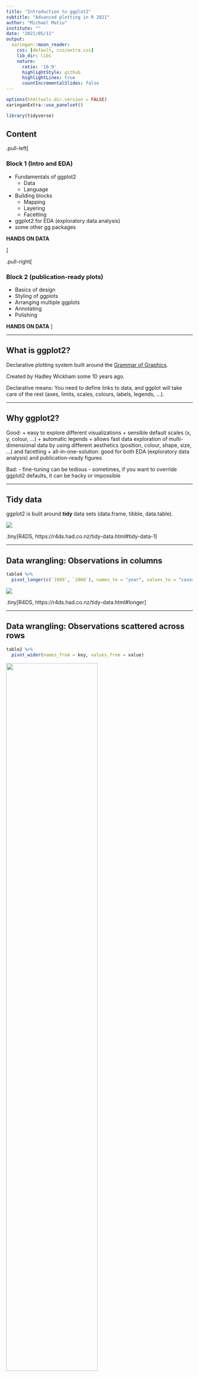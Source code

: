 ```yaml
---
title: "Introduction to ggplot2"
subtitle: "Advanced plotting in R 2021"
author: "Michael Matiu"
institute: ""
date: "2021/05/11"
output:
  xaringan::moon_reader:
    css: [default, css/extra.css]
    lib_dir: libs
    nature:
      ratio: '16:9'
      highlightStyle: github
      highlightLines: true
      countIncrementalSlides: false
---
```


```r
options(htmltools.dir.version = FALSE)
xaringanExtra::use_panelset()

library(tidyverse)

```


## Content

.pull-left[

### Block 1 (Intro and EDA)

- Fundamentals of ggplot2
    + Data
    + Language
- Building blocks
    + Mapping
    + Layering
    + Facetting
- ggplot2 for EDA (exploratory data analysis)
- some other gg packages

**HANDS ON DATA**

]

.pull-right[

### Block 2 (publication-ready plots)

- Basics of design
- Styling of ggplots
- Arranging multiple ggplots
- Annotating
- Polishing


**HANDS ON DATA**
]



---


## What is ggplot2?


Declarative plotting system built around the [Grammar of Graphics](https://www.amazon.com/Grammar-Graphics-Statistics-Computing/dp/0387245448/ref=sr_1_1?dchild=1&keywords=the+grammar+of+graphics&qid=1620283819&sr=8-1).

Created by Hadley Wickham some 10 years ago.


Declarative means: You need to define links to data, and ggplot will take care of the rest (axes, limits, scales, colours, labels, legends, ...). 






---


## Why ggplot2?


Good:
+ easy to explore different visualizations
+ sensible default scales (x, y, colour, ...)
+ automatic legends
+ allows fast data exploration of multi-dimensional data by using different aesthetics (position, colour, shape, size, ...) and facetting
+ all-in-one-solution: good for both EDA (exploratory data analysis) and publication-ready figures


Bad:
- fine-tuning can be tedious
- sometimes, if you want to override ggplot2 defaults, it can be hacky or impossible






---


## Tidy data

ggplot2 is built around **tidy** data sets (data.frame, tibble, data.table).



<img src="https://d33wubrfki0l68.cloudfront.net/6f1ddb544fc5c69a2478e444ab8112fb0eea23f8/91adc/images/tidy-1.png">

.tiny[R4DS, https://r4ds.had.co.nz/tidy-data.html#tidy-data-1]




---


## Data wrangling: Observations in columns


```r
table4 %>% 
  pivot_longer(c(`1999`, `2000`), names_to = "year", values_to = "cases")
```


<img src="https://d33wubrfki0l68.cloudfront.net/3aea19108d39606bbe49981acda07696c0c7fcd8/2de65/images/tidy-9.png">

.tiny[R4DS, https://r4ds.had.co.nz/tidy-data.html#longer]





---


## Data wrangling: Observations scattered across rows


```r
table2 %>% 
  pivot_wider(names_from = key, values_from = value)
```


<img width=70% height=70% src="https://d33wubrfki0l68.cloudfront.net/8350f0dda414629b9d6c354f87acf5c5f722be43/bcb84/images/tidy-8.png">

.tiny[R4DS, https://r4ds.had.co.nz/tidy-data.html#wider]




---




## Data wrangling: Transformation


```r
# select observations
flights %>% 
  filter(month == 1, day == 1)

# create new columns
flights %>% 
  mutate(gain = dep_delay - arr_delay,
         speed = distance / air_time * 60)

# summarize by groups
flights %>% 
  group_by(year, month, day) %>% 
  summarise(delay = mean(dep_delay, na.rm = TRUE))
```






---



## ggplot2 components and language


#### Minimally required


- A default dataset 
- Set of mappings from variables to aesthetics
- One or more layers, each composed of 
    + a geometric object


#### Optional (to override defaults)

- For each layer
    + a statistical transformation
    + a position adjustment
    + optionally, different dataset and aesthetic mappings
- One scale for each aesthetic mapping
- A coordinate system
- The faceting specification



---


## Aesthetics

Describe graphical elements

Continuous vs. discrete


<img width=80% height=80% src="https://clauswilke.com/dataviz/aesthetic_mapping_files/figure-html/common-aesthetics-1.png">


.tiny[Source: Claus O. Wilke, *Fundamentals of Data Visualization*, https://clauswilke.com/dataviz/aesthetic-mapping.html]



---


## Scales

Map data values onto aesthetics



<img src="https://clauswilke.com/dataviz/aesthetic_mapping_files/figure-html/basic-scales-example-1.png">

.tiny[Source: Claus O. Wilke, *Fundamentals of Data Visualization*, https://clauswilke.com/dataviz/aesthetic-mapping.html#scales-map-data-values-onto-aesthetics]





---


## Geoms - Basic building blocks


<img width=20% height=20% src="https://ggplot2-book.org/individual-geoms_files/figure-html/geom-basic-1.png">
<img width=20% height=20% src="https://ggplot2-book.org/individual-geoms_files/figure-html/geom-basic-2.png">
<img width=20% height=20% src="https://ggplot2-book.org/individual-geoms_files/figure-html/geom-basic-3.png">
<img width=20% height=20% src="https://ggplot2-book.org/individual-geoms_files/figure-html/geom-basic-4.png">

<img width=20% height=20%  src="https://ggplot2-book.org/individual-geoms_files/figure-html/unnamed-chunk-2-1.png">
<img width=20% height=20%  src="https://ggplot2-book.org/individual-geoms_files/figure-html/unnamed-chunk-2-2.png">
<img width=20% height=20%  src="https://ggplot2-book.org/individual-geoms_files/figure-html/unnamed-chunk-2-3.png">
<img width=20% height=20%  src="https://ggplot2-book.org/individual-geoms_files/figure-html/unnamed-chunk-2-4.png">

.tiny[Source: Hadley Wickham, *ggplot2 book*, https://ggplot2-book.org/individual-geoms.html]






---


## Code structure


```r
ggplot(data = <DATA>)+ # REQUIRED
  <GEOM_FUNCTION>(mapping = aes(<MAPPINGS>), # REQUIRED
                  stat = <STAT>, position = <POSITION>)+ # optional
  <COORDINATE_FUNCTION>+ # optional
  <FACET_FUNCTION>+ # optional
  <SCALE_FUNCTION>+ # optional
  <THEME_FUNCTION> # optional
```



---


## Layering


.panelset[
.panel[.panel-name[Base]

.pull-left[

```r
ggplot(mpg, aes(displ, hwy)) #<<
```


]

.pull-right[

```r
ggplot(mpg, aes(displ, hwy))+
  theme_grey(18)
```


]

]


.panel[.panel-name[1 geom]
.pull-left[

```r
ggplot(mpg, aes(displ, hwy))+
  geom_point() #<<
```


]

.pull-right[
```r
ggplot(mpg, aes(displ, hwy))+
  geom_point(size = 2)+
  theme_grey(18)
```
]
]

.panel[.panel-name[2 geoms]
.pull-left[

```r
ggplot(mpg, aes(displ, hwy))+
  geom_point()+
  geom_smooth() #<<
```


]
.pull-right[
```r
ggplot(mpg, aes(displ, hwy))+
  geom_point(size = 2)+
  geom_smooth()+
  theme_grey(18)
```
]
]

.panel[.panel-name[3 geoms]
.pull-left[

```r
ggplot(mpg, aes(displ, hwy))+
  geom_point()+
  geom_smooth()+
  geom_hline(yintercept = 30, linetype = "dashed") #<<
```


]
.pull-right[
```r
ggplot(mpg, aes(displ, hwy))+
  geom_point(size = 2)+
  geom_smooth()+
  geom_hline(yintercept = 30, linetype = "dashed")+
  theme_grey(18)
```
]
]


]



---


## Inheritance of aes()


All of these produce the same plot:

```r
ggplot(mpg, aes(displ, hwy, colour = class)) + 
  geom_point()

ggplot(mpg, aes(displ, hwy)) + 
  geom_point(aes(colour = class))

ggplot(mpg, aes(displ)) + 
  geom_point(aes(y = hwy, colour = class))

ggplot(mpg) + 
  geom_point(aes(displ, hwy, colour = class))
```

Within each layer you can add, override, or remove (set to `NULL`).




---



## Setting vs. mapping of aesthetics





.panelset[


.panel[.panel-name[Mapping]
.pull-left[

Within `aes()` the aesthetic is mapped to a variable.

```r
ggplot(mpg, aes(displ, hwy))+
  geom_point(aes(colour = drv)) #<<
```


]

.pull-right[
```r
ggplot(mpg, aes(displ, hwy))+
  geom_point(aes(colour = drv), size = 2)+
  theme_grey(18)
```
]
]



.panel[.panel-name[Setting]
.pull-left[

Outside `aes()` the aesthetic is set to a value. Needs to be a possible value then.

```r
ggplot(mpg, aes(displ, hwy))+
  geom_point(colour = "darkblue") #<<
```


]

.pull-right[
```r
ggplot(mpg, aes(displ, hwy))+
  geom_point(colour = "darkblue", size = 2)+
  theme_grey(18)
```
]
]



.panel[.panel-name[Setting in aes()]
.pull-left[

What happens, if we set a value within `aes()`?

```r
ggplot(mpg, aes(displ, hwy))+
  geom_point(aes(colour = "darkblue")) #<<
```


]

.pull-right[
```r
ggplot(mpg, aes(displ, hwy))+
  geom_point(aes(colour = "darkblue"), size = 2)+
  theme_grey(18)
```
]
]


.panel[.panel-name[Mapping constants]
.pull-left[

One can also "manually" construct mappings. Can be useful in certain cases.

```r
ggplot(mpg, aes(displ, hwy)) + 
  geom_point() +
  geom_smooth(aes(colour = "loess"), #<<
              method = "loess", 
              se = FALSE) + 
  geom_smooth(aes(colour = "lm"), #<<
              method = "lm", 
              se = FALSE)
```


]

.pull-right[
```r
ggplot(mpg, aes(displ, hwy))+
  geom_point(size = 2)+
  geom_smooth(aes(colour = "loess"),
              method = "loess", 
              se = FALSE) + 
  geom_smooth(aes(colour = "lm"), 
              method = "lm", 
              se = FALSE)+
  theme_grey(18)
```
]
]



]


---


## Coordinate systems

Not that relevant, since mostly the Cartesian one is used.

However you can force a fixed aspect ratios `coord_fixed()` or use polar coordinates `coord_polar()`.

This flexibility allows easy extension: `coord_sf()` for spatial data (`->` Mattia).



---


## Facetting - Basics


Generate small multiples based on subsets of the data.

Incredibly powerful technique.

ggplot offers two different options:


<img src="https://ggplot2-book.org/diagrams/position-facets.png">

.tiny[Source: ggplot2 book, https://ggplot2-book.org/facet.html]


---

## facet_wrap


.panelset[
.panel[.panel-name[base]
.pull-left[

```r
# some random data
n_grp <- 8
n_points <- 10

tbl_wrap <- tibble(
  grp = rep(LETTERS[1:n_grp], each = n_points),
  xx = rep(1:n_grp, each = n_points) + 
    rnorm(n_grp*n_points),
  yy = rep(n_grp:1, each = n_points) + 
    rnorm(n_grp*n_points)
)
```

```r
# wrap grp
ggplot(tbl_wrap, aes(xx, yy))+
  geom_point()+
  facet_wrap(~grp) #<<
```


]

.pull-right[
```r
ggplot(tbl_wrap, aes(xx, yy))+
  geom_point()+
  facet_wrap(~grp)+
  theme_grey(18)
```
]
]



.panel[.panel-name[free scales]
.pull-left[

```r
ggplot(tbl_wrap, aes(xx, yy))+
  geom_point()+
  facet_wrap(~grp, scales = "free") #<<
```

Also possible to use `"free_x"` or `"free_y"`.

]

.pull-right[
```r
ggplot(tbl_wrap, aes(xx, yy))+
  geom_point()+
  facet_wrap(~grp, scales = "free")+
  theme_grey(18)
```
]
]



.panel[.panel-name[nrow ncol]
.pull-left[

```r
ggplot(tbl_wrap, aes(xx, yy))+
  geom_point()+
  facet_wrap(~grp, nrow = 2) #<<
```

Also possible to specify number of columns with `ncol = `.

]

.pull-right[
```r
ggplot(tbl_wrap, aes(xx, yy))+
  geom_point()+
  facet_wrap(~grp, nrow = 2)+
  theme_grey(18)
```
]
]




.panel[.panel-name[Order of wrapping]
.pull-left[

```r
ggplot(tbl_wrap, aes(xx, yy))+
  geom_point()+
  facet_wrap(~grp, nrow = 2, dir = "v") #<<
```

Standard is `dir = "h"`. 

]

.pull-right[
```r
ggplot(tbl_wrap, aes(xx, yy))+
  geom_point()+
  facet_wrap(~grp, nrow = 2,  dir = "v")+
  theme_grey(18)
```
]
]


.panel[.panel-name[Order of elements]
.pull-left[

The order of facets is determined by the underlying factor. If it's a character vector, then alphabetically. In order to change the order, you need to modify the factor.

```r

tbl_wrap %>% 
  mutate(grp_f = fct_relevel(factor(grp),
                             "B", "G", "E", "F", 
                             "D", "A", "C", "H")) %>%
  
  ggplot(aes(xx, yy))+
  geom_point()+
  facet_wrap(~grp_f, nrow = 2)
```


]

.pull-right[
```r
tbl_wrap %>% 
  mutate(grp_f = fct_relevel(factor(grp),
                             "B", "G", "E", "F", 
                             "D", "A", "C", "H")) %>% 
  ggplot(aes(xx, yy))+
  geom_point()+
  facet_wrap(~grp_f, nrow = 2)+
  theme_grey(18)
```
]
]

]




---


## facet_grid


.panelset[
.panel[.panel-name[x ~ .]
.pull-left[

```r
# some random data
n_points <- 10
tbl_grid <- tibble(
  grp1 = rep(c("A", "B", "C"), each = n_points*3),
  grp2 = rep(rep(c("X", "Y", "Z"), n_points), 3),
  xx = rep(1:9, each = n_points) + rnorm(9*n_points),
  yy = rep(9:1, each = n_points) + rnorm(9*n_points)
)
```

```r
# plot
ggplot(tbl_grid, aes(xx, yy))+
  geom_point()+
  facet_grid(grp1 ~ .) #<<
```


]

.pull-right[
```r
ggplot(tbl_grid, aes(xx, yy))+
  geom_point()+
  facet_grid(grp1 ~ .)+
  theme_grey(18)
```
]
]


.panel[.panel-name[. ~ y]
.pull-left[

```r
ggplot(tbl_grid, aes(xx, yy))+
  geom_point()+
  facet_grid(. ~ grp2) #<<
```


]

.pull-right[
```r
ggplot(tbl_grid, aes(xx, yy))+
  geom_point()+
  facet_grid(. ~ grp2)+
  theme_grey(18)
```
]
]


.panel[.panel-name[x ~ y]
.pull-left[

```r
ggplot(tbl_grid, aes(xx, yy))+
  geom_point()+
  facet_grid(grp1 ~ grp2) #<<
```


]

.pull-right[
```r
ggplot(tbl_grid, aes(xx, yy))+
  geom_point()+
  facet_grid(grp1 ~ grp2)+
  theme_grey(18)
```
]
]


.panel[.panel-name[free space]
.pull-left[

Besides free scales, for `facet_grid` you also have `space =`. So height/width is proportional to range of data.


```r
tbl_grid %>% 
  mutate(yy_shrink = if_else(grp1 == "B", 
                             (yy - mean(yy))/sd(yy), 
                             yy)) %>% 
  
  ggplot(aes(xx, yy_shrink))+
  geom_point()+
  facet_grid(grp1 ~ grp2, 
             scales = "free", 
             space = "free") #<<
```


]

.pull-right[
```r
tbl_grid %>% 
  mutate(yy_shrink = if_else(grp1 == "B", (yy - mean(yy))/sd(yy), yy)) %>% 
  
  ggplot(aes(xx, yy_shrink))+
  geom_point()+
  facet_grid(grp1 ~ grp2, scales = "free", space = "free")+
  theme_grey(18)
```
]
]



.panel[.panel-name[free space 2]
.pull-left[

This is especially useful for categorical scales. 

See example on the right from

https://ggplot2-book.org/facet.html#controlling-scales 


]

.pull-right[
<img width=70% height=70% src="https://ggplot2-book.org/facet_files/figure-html/discrete-free-1.png">
]
]

]


---

## facets with continuous variables


If you want to facet on continuous variables, you need first to discretise it.

ggplot offers three helper functions:

- `cut_width(x, w)` <br> makes bins of the same width `w`
- `cut_interval(x, n)` <br> makes `n` bins of equal width
- `cut_number(x, n)` <br> makes `n` bins that approximately contain the same number of observations (with varying width)


Or you can use the base `cut()` function, which also allows you manually specify the breaks and labels. 



---


## Grouping vs. facetting





.panelset[
.panel[.panel-name[Question]


Should you use groups (e.g. colour) or facets?

The answer is both. 

And ggplot makes it easy to switch and try out all the options.

]


.panel[.panel-name[groups]
.pull-left[

```r
ggplot(tbl_grid, aes(xx, yy, colour = grp2))+
  geom_point()
```


]

.pull-right[
```r
ggplot(tbl_grid, aes(xx, yy, colour = grp2))+
  geom_point()+
  theme_grey(18)
```
]
]


.panel[.panel-name[facets]
.pull-left[

```r
ggplot(tbl_grid, aes(xx, yy))+
  geom_point()+
  facet_grid(. ~ grp2)
```


]

.pull-right[
```r
ggplot(tbl_grid, aes(xx, yy))+
  geom_point()+
  facet_grid(. ~ grp2)+
  theme_grey(18)
```
]
]


.panel[.panel-name[both]
.pull-left[

```r
ggplot(tbl_grid, aes(xx, yy, colour = grp1))+
  geom_point()+
  facet_grid(. ~ grp2)
```


]

.pull-right[
```r
ggplot(tbl_grid, aes(xx, yy, colour = grp1))+
  geom_point()+
  facet_grid(. ~ grp2)+
  theme_grey(18)
```
]
]

]




---


## saving plots



.panelset[
.panel[.panel-name[as R objects]

You can save the call to `ggplot()+...` as R object.

```r
gg <- ggplot(tbl_wrap, aes(xx, yy))+  #<<
  geom_point()+
  facet_wrap(~grp)
```


Some people use this to construct a plot sequentially.

```r
gg <- ggplot(tbl_wrap, aes(xx, yy))
gg <- gg + geom_point()
gg <- gg + facet_wrap(~grp)
```



]


.panel[.panel-name[as files]


```r
ggsave(
  filename = "abc.pdf", 
  plot = gg,
  width = 6,
  height = 4
)
```


- if you omit the `plot = ` argument, then the last plot is saved
- based on the ending of the filename, ggplot will choose the right device and sage the appropriate file, including PDF, PNG, JPG, TIFF, ...
- width and height are by default given in inches, but can choose cm or mm with the `units=` argument, e.g. `units = "cm"`
- tip to determine the plot size: plot it in the RStudio plots pane, use the "Export" button with "Save as PDF", use the "Preview" button, and play around with sizes

]




]





---


## ggplot for EDA


.panelset[
.panel[.panel-name[Why?]

The ggplot grammar makes it easy to try out and switch between many plots.

- explore many geoms
- exchange aesthetics
- use facets
- exchange facets with aesthetics



]




.panel[.panel-name[facet more variables]
.pull-left[

Using `+` you can add multiple groups to facet over

```r
ggplot(tbl_grid, aes(xx, yy))+
  geom_point()+
  facet_wrap(~ grp1 + grp2) #<<
```


]

.pull-right[
```r
ggplot(tbl_grid, aes(xx, yy))+
  geom_point()+
  facet_wrap(~ grp1 + grp2)+
  theme_grey(18)
```
]
]




.panel[.panel-name[loop and save]

```r
# get limits
xl <- range(tbl_wrap$xx)
yl <- range(tbl_wrap$yy)

# open pdf file (graphics device)
pdf("gg-loop.pdf", width = 6, height = 4)

# loop through all
for(i_grp in sort(unique(tbl_wrap$grp))){
  
  gg <- tbl_wrap %>% 
    filter(grp == i_grp) %>% # filter to grp
    
    ggplot(aes(xx, yy))+
    geom_point()+
    xlim(xl)+ # enforce same limits
    ylim(yl)+
    ggtitle(paste0("Group: ", i_grp)) # add some info
  
  print(gg) # inside for() loop needs a print() of the gg object
  
}
# close the pdf (device)
dev.off()
```


]


]





---


## some additional packages


`->` external file




---


## Now it's your turn!



.pull-left[


### A) Structured exercises


Go to the folder

`02_Ggplot/exercises/`

and start hacking!

Solutions will be provided after the end of the day.



]

.pull-right[


### B) Freely explore data

If you brought own data: Use it!

Otherwise, feel free to use the provided data in `00_Data/`. Consult the `Readme.md` inside for more info.

Explore, find patterns, try to answer question you have on the data, ...




]



